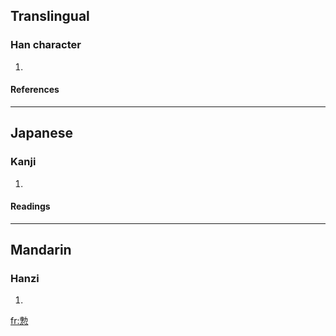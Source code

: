 ==Translingual==
===Han character===
{{Han char|rn=61|rad=心|as=09|sn=13|four=|canj=十尸心 (JSP)}}
# {{defn|Han|sort=心09}}
====References====
{{Han ref|kx=0393.250|dkj=10890|dj=0730.020|hdz=42321.010|uh=6102|ud=24834}}
----
==Japanese==
===Kanji===
{{ja-kanji|grade=|rs=心09}}
# {{defn|Japanese}} 
====Readings====
{{ja-readings|on=[[ぼつ]] (botsu), [[はい]] (hai)|kun=[[もとる]] (motoru)}}
----
==Mandarin==
===Hanzi===
{{cmn-hanzi|pin=[[bèi]] (bei4)|wg=pei<sup>4</sup>}}
# {{defn|Mandarin}}

[[fr:愂]]
